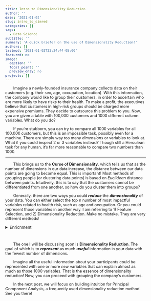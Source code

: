 ```yaml
---
title: Intro to Dimensionality Reduction
author: ''
date: '2021-01-02'
slug: intro_to_dimred
categories: []
tags:
  - Data Science
subtitle: ''
summary: 'A quick briefer on the use of Dimensionality Reduction!'
authors: []
lastmod: '2021-01-02T23:24:44-05:00'
featured: no
image:
  caption: ''
  focal_point: ''
  preview_only: no
projects: []
---
```

<style>
h1{font-size: 165%;}
body {font-size: 80%}
.note{font-size: 10pt;
      line-height: 20pt;
      padding-bottom: 10px}
p{text-indent: 2em;}
details{font-size: 10pt;}
summary{font-size: 100% !important;}
</style>

Imagine a newly-founded insurance company collects data on their customers (e.g. their sex, age, occupation, location). With this information, the company would like to group their customers, in order to ascertain who are more likely to have risks to their health. To make a profit, the executives believe that customers in high-risk groups should be charged more expensive premiums. They decide to outsource this problem to you. Now, you are given a table with 100,000 customers and 1000 different column variables. What do you do?

If you’re stubborn, you can try to compare all 1000 variables for all 100,000 customers, but this is an impossible task, possibly even for a machine. There are simply way too many *dimensions* or variables to look at. What if you could inspect 2 or 3 variables instead? Though still a Herculean task for any human, it’s far more reasonable to compare two numbers than 1000. 

---

This brings us to the **Curse of Dimensionality**, which tells us that as the number of dimensions in our data increase, the distance between our data points are going to become equal. This is important! Most methods of grouping people (or clustering data points) is based on *Euclidean* distance between points. Intuitively, this is to say that the customers cannot be differentiated from one another, so how do you cluster them into groups? 

Generally, there are two ways you could ***reduce*** the ***dimensionality*** of your data. You can either select the top n number of most impactful variables related to health risk, such as age and occupation. Or you could represent those variables in another way. I am referring to 1) Feature Selection, and 2) Dimensionality Reduction. Make no mistake. They are very different methods! 

<details>
<summary>Enrichment</summary>
<div class="note">
<b>NOTE</b>: The *new* variables are combinations of the old variables. They will have no interpretable meaning. In feature selection, you’re simply keeping some variables and dropping the rest. Those variables retain their meaning! 
</div>
</details>
<br>

The one I will be discussing soon is **Dimensionality Reduction**. The goal of which is to ***represent*** as much ***useful*** information in your data with the fewest number of dimensions. 

Imagine all the useful information about your participants could be represented with one or more *new* variables that can explain almost as much as those 1000 variables. That is the essence of dimensionality reduction! Now, you can proceed with grouping the company’s customers.

In the next post, we will focus on building intuition for Principal Component Analysis, a frequently used dimensionality reduction method. See you there!


